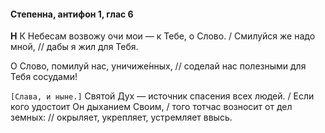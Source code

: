#### Степенна, антифон 1, глас 6

**Н** К Небесам возвожу очи мои — к Тебе, о Слово. / Смилуйся же надо мной, // дабы я жил для Тебя.

О Слово, помилуй нас, уничиже́нных, // соделай нас полезными для Тебя сосудами!

<R>`[Слава, и ныне.]`</R> Святой Дух — источник спасения всех людей. / Если кого удостоит Он дыханием Своим, / того тотчас возносит от дел земных: // окрыляет, укрепляет, устремляет ввысь.
